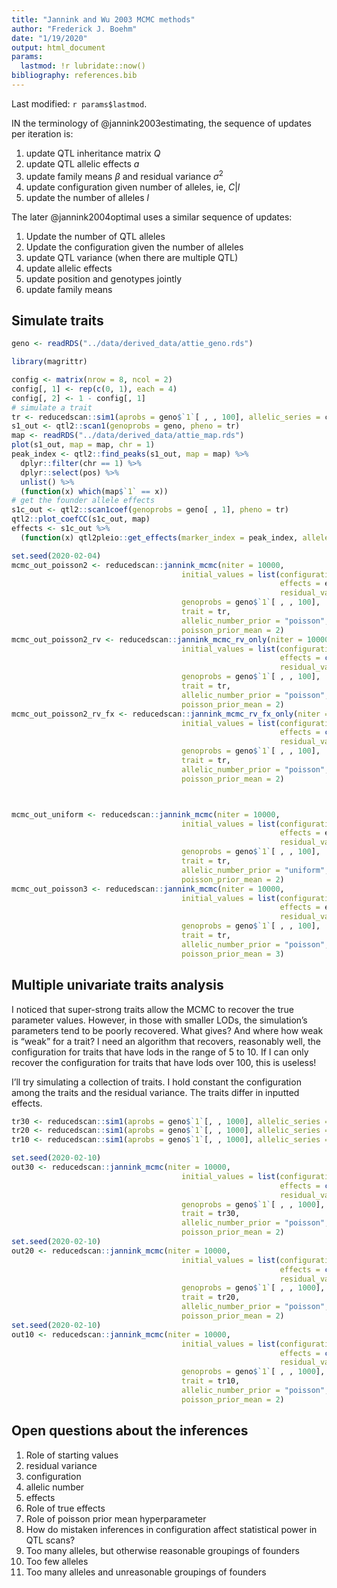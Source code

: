 ```yaml
---
title: "Jannink and Wu 2003 MCMC methods"
author: "Frederick J. Boehm"
date: "1/19/2020"
output: html_document
params:
  lastmod: !r lubridate::now()
bibliography: references.bib  
---
```


Last modified: `r params$lastmod`.

IN the terminology of @jannink2003estimating, the sequence of updates per iteration is:

1. update QTL inheritance matrix $Q$  
1. update QTL allelic effects $a$  
1. update family means $\beta$ and residual variance $\sigma^2$  
1. update configuration given number of alleles, ie, $C | l$  
1. update the number of alleles $l$

The later @jannink2004optimal uses a similar sequence of updates:

1. Update the number of QTL alleles 
1. Update the configuration given the number of alleles
1. update QTL variance (when there are multiple QTL)
1. update allelic effects
1. update position and genotypes jointly
1. update family means









## Simulate traits

```r
geno <- readRDS("../data/derived_data/attie_geno.rds")
```

```r
library(magrittr)
```

```r
config <- matrix(nrow = 8, ncol = 2)
config[, 1] <- rep(c(0, 1), each = 4)
config[, 2] <- 1 - config[, 1]
# simulate a trait
tr <- reducedscan::sim1(aprobs = geno$`1`[ , , 100], allelic_series = config, allelic_effects = c(-10, 10), error_variance = 1)
s1_out <- qtl2::scan1(genoprobs = geno, pheno = tr)
map <- readRDS("../data/derived_data/attie_map.rds")
plot(s1_out, map = map, chr = 1)
peak_index <- qtl2::find_peaks(s1_out, map = map) %>%
  dplyr::filter(chr == 1) %>%
  dplyr::select(pos) %>%
  unlist() %>%
  (function(x) which(map$`1` == x))
# get the founder allele effects
s1c_out <- qtl2::scan1coef(genoprobs = geno[ , 1], pheno = tr)
qtl2::plot_coefCC(s1c_out, map)
effects <- s1c_out %>%
  (function(x) qtl2pleio::get_effects(marker_index = peak_index, allele_effects_matrix = x, map = map$`1`))

```

```r
set.seed(2020-02-04)
mcmc_out_poisson2 <- reducedscan::jannink_mcmc(niter = 10000, 
                                      initial_values = list(configuration = diag(8), 
                                                            effects = effects, 
                                                            residual_variance = 1), 
                                      genoprobs = geno$`1`[ , , 100], 
                                      trait = tr, 
                                      allelic_number_prior = "poisson", 
                                      poisson_prior_mean = 2)
mcmc_out_poisson2_rv <- reducedscan::jannink_mcmc_rv_only(niter = 10000, 
                                      initial_values = list(configuration = config, 
                                                            effects = c(-10, 10), 
                                                            residual_variance = 10), 
                                      genoprobs = geno$`1`[ , , 100], 
                                      trait = tr, 
                                      allelic_number_prior = "poisson", 
                                      poisson_prior_mean = 2)
mcmc_out_poisson2_rv_fx <- reducedscan::jannink_mcmc_rv_fx_only(niter = 10000, 
                                      initial_values = list(configuration = config, 
                                                            effects = c(-10, 10), 
                                                            residual_variance = 3), 
                                      genoprobs = geno$`1`[ , , 100], 
                                      trait = tr, 
                                      allelic_number_prior = "poisson", 
                                      poisson_prior_mean = 2)



mcmc_out_uniform <- reducedscan::jannink_mcmc(niter = 10000, 
                                      initial_values = list(configuration = diag(8), 
                                                            effects = effects, 
                                                            residual_variance = 1), 
                                      genoprobs = geno$`1`[ , , 100], 
                                      trait = tr, 
                                      allelic_number_prior = "uniform", 
                                      poisson_prior_mean = 2)
mcmc_out_poisson3 <- reducedscan::jannink_mcmc(niter = 10000, 
                                      initial_values = list(configuration = diag(8), 
                                                            effects = effects, 
                                                            residual_variance = 1), 
                                      genoprobs = geno$`1`[ , , 100], 
                                      trait = tr, 
                                      allelic_number_prior = "poisson", 
                                      poisson_prior_mean = 3)
```

## Multiple univariate traits analysis

I noticed that super-strong traits allow the MCMC to recover the true parameter values. However, in those with smaller LODs, the simulation's parameters tend to be poorly recovered. What gives? And where how weak is "weak" for a trait? I need an algorithm that recovers, reasonably well, the configuration for traits that have lods in the range of 5 to 10. If I can only recover the configuration for traits that have lods over 100, this is useless!

I'll try simulating a collection of traits. I hold constant the configuration among the traits and the residual variance. The traits differ in inputted effects.

```r
tr30 <- reducedscan::sim1(aprobs = geno$`1`[, , 1000], allelic_series = config, allelic_effects = c(-30, 30), error_variance = 1)
tr20 <- reducedscan::sim1(aprobs = geno$`1`[, , 1000], allelic_series = config, allelic_effects = c(-20, 20), error_variance = 1)
tr10 <- reducedscan::sim1(aprobs = geno$`1`[, , 1000], allelic_series = config, allelic_effects = c(-10, 10), error_variance = 1)

```

```r
set.seed(2020-02-10)
out30 <- reducedscan::jannink_mcmc(niter = 10000, 
                                      initial_values = list(configuration = config, 
                                                            effects = c(-10, 10), 
                                                            residual_variance = 1), 
                                      genoprobs = geno$`1`[ , , 1000], 
                                      trait = tr30, 
                                      allelic_number_prior = "poisson", 
                                      poisson_prior_mean = 2)
set.seed(2020-02-10)
out20 <- reducedscan::jannink_mcmc(niter = 10000, 
                                      initial_values = list(configuration = config, 
                                                            effects = c(-10, 10), 
                                                            residual_variance = 1), 
                                      genoprobs = geno$`1`[ , , 1000], 
                                      trait = tr20, 
                                      allelic_number_prior = "poisson", 
                                      poisson_prior_mean = 2)
set.seed(2020-02-10)
out10 <- reducedscan::jannink_mcmc(niter = 10000, 
                                      initial_values = list(configuration = config, 
                                                            effects = c(-10, 10), 
                                                            residual_variance = 1), 
                                      genoprobs = geno$`1`[ , , 1000], 
                                      trait = tr10, 
                                      allelic_number_prior = "poisson", 
                                      poisson_prior_mean = 2)
```

## Open questions about the inferences

1. Role of starting values
  1. residual variance
  1. configuration
  1. allelic number
  1. effects
1. Role of true effects
1. Role of poisson prior mean hyperparameter
1. How do mistaken inferences in configuration affect statistical power in QTL scans?
  1. Too many alleles, but otherwise reasonable groupings of founders
  1. Too few alleles
  1. Too many alleles and unreasonable groupings of founders
  

  
